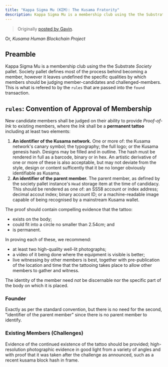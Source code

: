 ```yaml
---
title: "Kappa Sigma Mu (KΣM): The Kusama Fratority"
description: Kappa Sigma Mu is a membership club using the the Substrate _Society_ pallet. Society pallet defines most of the process behind becoming a member, however it leaves undefined the specific qualities by which members should be judging member-candidates and challenged-members. This is what is refered to by the `rules` that are passed into the `found` transaction.
---
```


> Originally [posted by Gavin](https://hackmd.io/@gavwood/ByEiaFgZ8).

Or, _Kusama Human Blockchain Project_

## Preamble

Kappa Sigma Mu is a membership club using the the Substrate _Society_ pallet. Society pallet defines most of the process behind becoming a member, however it leaves undefined the specific qualities by which members should be judging member-candidates and challenged-members. This is what is refered to by the `rules` that are passed into the `found` transaction.

## `rules`: Convention of Approval of Membership

New candidate members shall be judged on their ability to provide _Proof-of-Ink_ to existing members, where the _Ink_ shall be a **permanent tattoo** including at least two elements:

1. **An identifier of the Kusama network.** One or more of: the Kusama network's canary symbol; the typography; the full logo; or the Kusama genesis hash. Designs may be filled and in outline. The hash must be rendered in full as a barcode, binary or in hex. An artistic derivative of one or more of these is also acceptable, but may not deviate from the style, design or content sufficently that it be no longer obviously identifiable as Kusama.
2. **An identifier of the parent member.** The parent member, as defined by the society pallet instance's `Head` storage item at the time of candidacy. This should be rendered as one of: an SS58 account or index address; decimal accout index; binary account ID; or a machine-readable image capable of being recognised by a mainstream Kusama wallet.

The proof should contain compelling evidence that the tattoo:

- exists on the body;
- could fit into a circle no smaller than 2.54cm; and
- is permanent.

In proving each of these, we recommend:

- at least two high-quality well-lit photographs;
- a video of it being done where the equipment is visible is better;
- live witnessing by other members is best, together with pre-publication of the location and time that the tattooing takes place to allow other members to gather and witness.

The identity of the member need _not_ be discernable nor the specific part of the body on which it is placed.

### Founder

Exactly as per the standard convention, but there is no need for the second, "identifier of the parent member" since there is no parent member to identify.

### Existing Members (Challenges)

Evidence of the continued existence of the tattoo should be provided; high-resolution photographic evidence in good light from a variety of angles and with proof that it was taken after the challenge as announced, such as a recent kusama block hash in frame.
